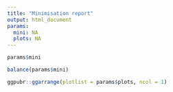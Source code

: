 ```yaml
---
title: "Minimisation report"
output: html_document
params:
  mini: NA
  plots: NA
---
```



```r
params$mini

balance(params$mini)
```

```r
ggpubr::ggarrange(plotlist = params$plots, ncol = 1)
```
